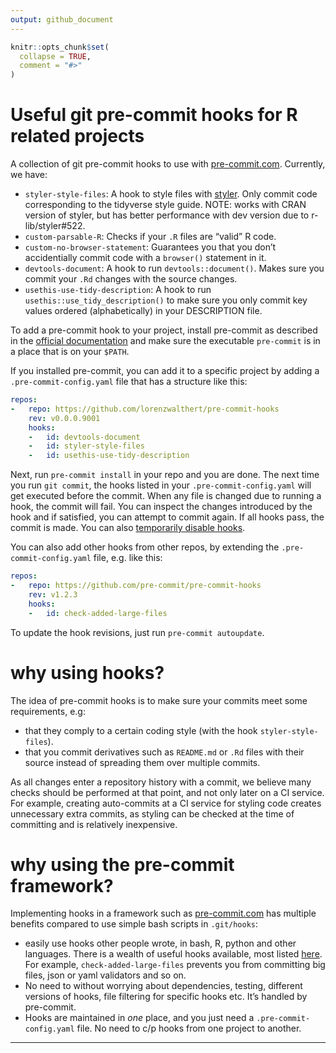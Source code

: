 ```yaml
---
output: github_document
---
```


<!-- README.md is generated from README.Rmd. Please edit that file -->

```r
knitr::opts_chunk$set(
  collapse = TRUE,
  comment = "#>"
)
```

# Useful git pre-commit hooks for R related projects

<!-- badges: start -->
<!-- badges: end -->

A collection of git pre-commit hooks to use with 
[pre-commit.com](pre-commit.com). Currently, we have: 

* `styler-style-files`: A hook to style files with 
  [styler](https://styler.r-lib.org). Only commit code corresponding to
  the tidyverse style guide. NOTE: works with CRAN version of styler, but has 
  better performance with dev version due to r-lib/styler#522.
* `custom-parsable-R`: Checks if your `.R` files are "valid" R code.
* `custom-no-browser-statement`: Guarantees you that you don't accidentially 
  commit code with a `browser()` statement in it.
* `devtools-document`: A hook to run `devtools::document()`. Makes sure you 
  commit your `.Rd` changes with the source changes.
* `usethis-use-tidy-description`: A hook to run `usethis::use_tidy_description()`
  to make sure you only commit key values ordered (alphabetically) in your 
  DESCRIPTION file.


To add a pre-commit hook to your project, install pre-commit as described in the 
[official documentation](https://pre-commit.com/#intro) and make sure the 
executable `pre-commit` is in a place that is on your `$PATH`.

If you installed pre-commit, you can add it to a specific project by adding a
`.pre-commit-config.yaml` file that has a structure like this: 

``` yaml
repos:
-   repo: https://github.com/lorenzwalthert/pre-commit-hooks
    rev: v0.0.0.9001
    hooks: 
    -   id: devtools-document
    -   id: styler-style-files
    -   id: usethis-use-tidy-description
````

Next, run `pre-commit install` in your repo and you are done. The next time
you run `git commit`, the hooks listed in your `.pre-commit-config.yaml`  will
get executed before the commit. When any file is changed due to running a hook, 
the commit will fail. You can inspect the changes introduced by the hook
and if satisfied, you can attempt to commit again. If all hooks pass, the commit
is made. You can also 
[temporarily disable hooks](https://pre-commit.com/#temporarily-disabling-hooks).



You can also add other hooks from other repos, by extending the 
`.pre-commit-config.yaml` file, e.g. like this:

```yaml
repos:
-   repo: https://github.com/pre-commit/pre-commit-hooks
    rev: v1.2.3
    hooks: 
    -   id: check-added-large-files
````

To update the hook revisions, just run `pre-commit autoupdate`.

# why using hooks?

The idea of pre-commit hooks is to make sure your commits meet some 
requirements, e.g:

- that they comply to a certain coding style (with the hook 
  `styler-style-files`). 
- that you commit derivatives such as `README.md` or `.Rd` files with their 
  source instead of spreading them over multiple commits.

As all changes enter a repository history with a commit, we believe many checks 
should be performed at that point, and not only later on a CI service. For 
example, creating auto-commits at a CI service for styling code creates 
unnecessary extra commits, as styling can be checked at the time of committing 
and is relatively inexpensive.

# why using the pre-commit framework?

Implementing hooks in a framework such as 
[pre-commit.com](https://pre-commit.com) has multiple benefits compared to use 
simple bash scripts in `.git/hooks`:

* easily use hooks other people wrote, in bash, R, python and other languages.
  There is a wealth of useful hooks available, most listed
  [here](https://pre-commit.com/hooks.html). For example, 
  `check-added-large-files` prevents you from committing big files, json or yaml
  validators and so on. 
* No need to without worrying about dependencies, testing, different versions 
  of hooks, file filtering for specific hooks etc. It's handled by pre-commit.
* Hooks are maintained in *one* place, and you just need a 
  `.pre-commit-config.yaml` file. No need to c/p hooks from one project to 
  another.

*** 

